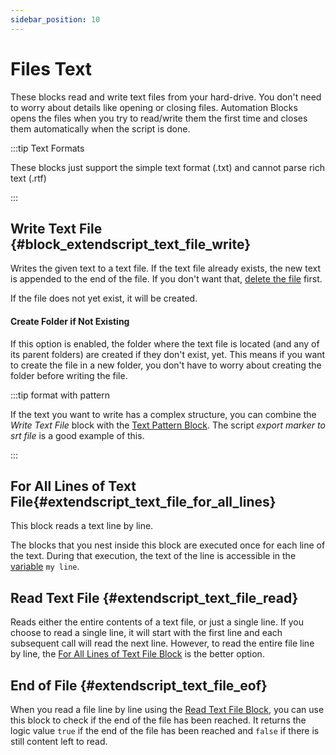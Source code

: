 ```yaml
---
sidebar_position: 10
---
```



# Files Text

These blocks read and write text files from your hard-drive.
You don't need to worry about details like opening or closing files. Automation Blocks opens the files when you try to read/write them the first time and closes them automatically when the script is done.

:::tip Text Formats

These blocks just support the simple text format (.txt) and cannot parse rich text (.rtf)

:::

## Write Text File {#block_extendscript_text_file_write}

<RetinaImg src="/img/blockScreenshots/FilesText/block_extendscript_text_file_write.png" alt="Block block_extendscript_text_file_write"/>


Writes the given text to a text file. If the text file already exists, the new text is appended to the end of the file. If you don't want that, [delete the file](files#block_extendscript_delete_file) first.

If the file does not yet exist, it will be created.

#### Create Folder if Not Existing 

If this option is enabled, the folder where the text file is located (and any of its parent folders) are created if they don't exist, yet. This means if you want to create the file in a new folder, you don't have to worry about creating the folder before writing the file.

:::tip format with pattern

If the text you want to write has a complex structure, you can combine the *Write Text File* block with the [Text Pattern Block](text#string_pattern). The script *export marker to srt file* is a good example of this.

:::

## For All Lines of Text File{#extendscript_text_file_for_all_lines}

<RetinaImg src="/img/blockScreenshots/FilesText/extendscript_text_file_for_all_lines.png" alt="Block extendscript_text_file_for_all_lines"/>


This block reads a text line by line.

The blocks that you nest inside this block are executed once for each line of the text. During that execution, the text of the line is accessible in the [variable](variables.mdx) `my line`.

## Read Text File {#extendscript_text_file_read}

<RetinaImg src="/img/blockScreenshots/FilesText/extendscript_text_file_read.png" alt="Block extendscript_text_file_read"/>


Reads either the entire contents of a text file, or just a single line. If you choose to read a single line, it will start with the first line and each subsequent call will read the next line. However, to read the entire file line by line, the [For All Lines of Text File Block](filesText#extendscript_text_file_for_all_lines) is the better option.

## End of File {#extendscript_text_file_eof}

<RetinaImg src="/img/blockScreenshots/FilesText/extendscript_text_file_eof.png" alt="Block extendscript_text_file_eof"/>


When you read a file line by line using the [Read Text File Block](filesText#extendscript_text_file_read), you can use this block to check if the end of the file has been reached. It returns the logic value `true` if the end of the file has been reached and `false` if there is still content left to read.